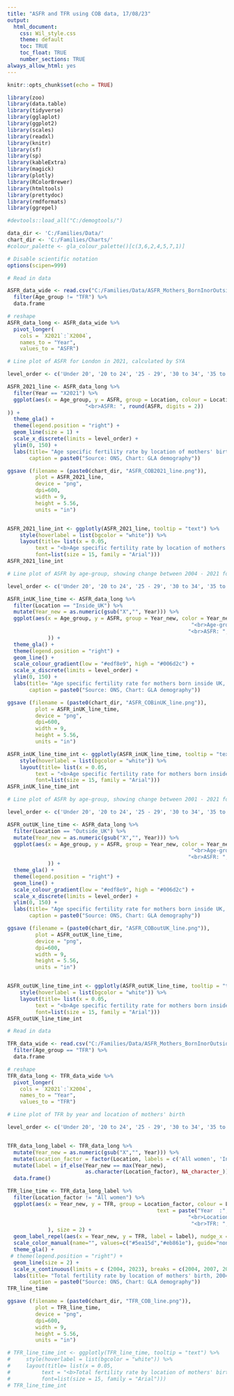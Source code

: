 ```yaml
---
title: "ASFR and TFR using COB data, 17/08/23"
output: 
  html_document:
    css: Wil_style.css
    theme: default
    toc: TRUE
    toc_float: TRUE
    number_sections: TRUE
always_allow_html: yes
---
```


```r

knitr::opts_chunk$set(echo = TRUE)

library(zoo)
library(data.table)
library(tidyverse)
library(gglaplot)
library(ggplot2)
library(scales)
library(readxl)
library(knitr)
library(sf)
library(sp)
library(kableExtra)
library(magick)
library(plotly)    
library(RColorBrewer)
library(htmltools)
library(prettydoc)
library(rmdformats)
library(ggrepel)

#devtools::load_all("C:/demogtools/")

data_dir <- 'C:/Families/Data/'
chart_dir <- 'C:/Families/Charts/'
#colour_palette <- gla_colour_palette()[c(3,6,2,4,5,7,1)]

# Disable scientific notation
options(scipen=999)

```


```r

# Read in data 

ASFR_data_wide <- read.csv("C:/Families/Data/ASFR_Mothers_BornInorOutsideUK.csv") %>%
  filter(Age_group != "TFR") %>%   
  data.frame

# reshape
ASFR_data_long <- ASFR_data_wide %>% 
  pivot_longer(
    cols = `X2021`:`X2004`, 
    names_to = "Year",
    values_to = "ASFR")


```


```r

# Line plot of ASFR for London in 2021, calculated by SYA

level_order <- c('Under 20', '20 to 24', '25 - 29', '30 to 34', '35 to 39', '40 and over')

ASFR_2021_line <- ASFR_data_long %>%
  filter(Year == "X2021") %>%
  ggplot(aes(x = Age_group, y = ASFR, group = Location, colour = Location, text = paste("Age-group : ", Age_group,
                         "<br>ASFR: ", round(ASFR, digits = 2))
)) +
  theme_gla() +
  theme(legend.position = "right") +
  geom_line(size = 1) + 
  scale_x_discrete(limits = level_order) +
  ylim(0, 150) +
  labs(title= "Age specific fertility rate by location of mothers' birth, 2021", 
       caption = paste0("Source: ONS, Chart: GLA demography"))

ggsave (filename = (paste0(chart_dir, "ASFR_COB2021_line.png")),
         plot = ASFR_2021_line,
         device = "png",
         dpi=600,
         width = 9,
         height = 5.56,
         units = "in")


ASFR_2021_line_int <- ggplotly(ASFR_2021_line, tooltip = "text") %>%
    style(hoverlabel = list(bgcolor = "white")) %>%
    layout(title= list(x = 0.05,
         text = "<b>Age specific fertility rate by location of mothers' birth, 2021<b>", 
         font=list(size = 15, family = "Arial")))
ASFR_2021_line_int


```



```r

# Line plot of ASFR by age-group, showing change between 2004 - 2021 for mothers born in UK

level_order <- c('Under 20', '20 to 24', '25 - 29', '30 to 34', '35 to 39', '40 and over')

ASFR_inUK_line_time <- ASFR_data_long %>%
  filter(Location == "Inside_UK") %>%
  mutate(Year_new = as.numeric(gsub("X","", Year))) %>%
  ggplot(aes(x = Age_group, y = ASFR, group = Year_new, color = Year_new, text = paste("Year  :", Year_new,
                                                           "<br>Age-group : ", Age_group,
                                                          "<br>ASFR: ", round(ASFR, digits = 3))
             )) +
  theme_gla() +
  theme(legend.position = "right") +
  geom_line() + 
  scale_colour_gradient(low = "#edf8e9", high = "#006d2c") +
  scale_x_discrete(limits = level_order) +  
  ylim(0, 150) +
  labs(title= "Age specific fertility rate for mothers born inside UK, 2004 - 2021", 
       caption = paste0("Source: ONS, Chart: GLA demography"))

ggsave (filename = (paste0(chart_dir, "ASFR_COBinUK_line.png")),
         plot = ASFR_inUK_line_time,
         device = "png",
         dpi=600,
         width = 9,
         height = 5.56,
         units = "in")

ASFR_inUK_line_time_int <- ggplotly(ASFR_inUK_line_time, tooltip = "text") %>%
    style(hoverlabel = list(bgcolor = "white")) %>%
    layout(title= list(x = 0.05,
         text = "<b>Age specific fertility rate for mothers born inside UK, 2001 - 2021<b>", 
         font=list(size = 15, family = "Arial")))
ASFR_inUK_line_time_int

```

```r

# Line plot of ASFR by age-group, showing change between 2001 - 2021 for mothers born outside UK

level_order <- c('Under 20', '20 to 24', '25 - 29', '30 to 34', '35 to 39', '40 and over')

ASFR_outUK_line_time <- ASFR_data_long %>%
  filter(Location == "Outside_UK") %>%
  mutate(Year_new = as.numeric(gsub("X","", Year))) %>%
  ggplot(aes(x = Age_group, y = ASFR, group = Year_new, color = Year_new, text = paste("Year  :", Year_new,
                                                           "<br>Age-group : ", Age_group,
                                                          "<br>ASFR: ", round(ASFR, digits = 3))
             )) +
  theme_gla() +
  theme(legend.position = "right") +
  geom_line() + 
  scale_colour_gradient(low = "#edf8e9", high = "#006d2c") +
  scale_x_discrete(limits = level_order) +  
  ylim(0, 150) +
  labs(title= "Age specific fertility rate for mothers born inside UK, 2004 - 2021", 
       caption = paste0("Source: ONS, Chart: GLA demography"))

ggsave (filename = (paste0(chart_dir, "ASFR_COBoutUK_line.png")),
         plot = ASFR_outUK_line_time,
         device = "png",
         dpi=600,
         width = 9,
         height = 5.56,
         units = "in")


ASFR_outUK_line_time_int <- ggplotly(ASFR_outUK_line_time, tooltip = "text") %>%
    style(hoverlabel = list(bgcolor = "white")) %>%
    layout(title= list(x = 0.05,
         text = "<b>Age specific fertility rate for mothers born inside UK, 2004 - 2021<b>", 
         font=list(size = 15, family = "Arial")))
ASFR_outUK_line_time_int

```



```r

# Read in data 

TFR_data_wide <- read.csv("C:/Families/Data/ASFR_Mothers_BornInorOutsideUK.csv") %>%
  filter(Age_group == "TFR") %>%   
  data.frame

# reshape
TFR_data_long <- TFR_data_wide %>% 
  pivot_longer(
    cols = `X2021`:`X2004`, 
    names_to = "Year",
    values_to = "TFR")

```


```r

# Line plot of TFR by year and location of mothers' birth

level_order <- c('Under 20', '20 to 24', '25 - 29', '30 to 34', '35 to 39', '40 and over')


TFR_data_long_label <- TFR_data_long %>%
  mutate(Year_new = as.numeric(gsub("X","", Year))) %>%
  mutate(Location_factor = factor(Location, labels = c('All women', 'Inside UK', 'Outside UK'))) %>%
  mutate(label = if_else(Year_new == max(Year_new), 
                         as.character(Location_factor), NA_character_)) %>%
  data.frame()

TFR_line_time <- TFR_data_long_label %>%
  filter(Location_factor != "All women") %>%
  ggplot(aes(x = Year_new, y = TFR, group = Location_factor, colour = Location_factor, 
                                                text = paste("Year  :", Year_new,
                                                          "<br>Location of birth : ", Location,
                                                           "<br>TFR: ", round(TFR, digits = 3))
             ), size = 2) +
  geom_label_repel(aes(x = Year_new, y = TFR, label = label), nudge_x = 0, nudge_y = 0.05) +  
  scale_color_manual(name="", values=c("#5ea15d","#eb861e"), guide="none") +
  theme_gla() +
 # theme(legend.position = "right") +
  geom_line(size = 2) + 
  scale_x_continuous(limits = c (2004, 2023), breaks = c(2004, 2007, 2010, 2013, 2016, 2019, 2022)) +
  labs(title= "Total fertility rate by location of mothers' birth, 2004 - 2021", 
       caption = paste0("Source: ONS, Chart: GLA demography"))
TFR_line_time

ggsave (filename = (paste0(chart_dir, "TFR_COB_line.png")),
         plot = TFR_line_time,
         device = "png",
         dpi=600,
         width = 9,
         height = 5.56,
         units = "in")

# TFR_line_time_int <- ggplotly(TFR_line_time, tooltip = "text") %>%
#     style(hoverlabel = list(bgcolor = "white")) %>%
#     layout(title= list(x = 0.05,
#          text = "<b>Total fertility rate by location of mothers' birth, 2004 - 2021<b>", 
#          font=list(size = 15, family = "Arial")))
# TFR_line_time_int

```